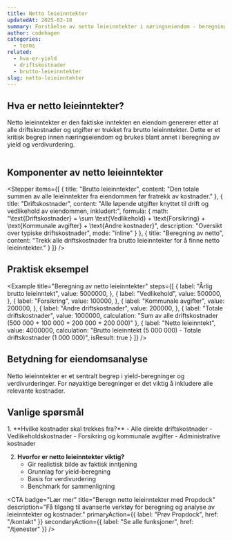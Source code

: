 ```yaml
---
title: Netto leieinntekter
updatedAt: 2025-02-18
summary: Forståelse av netto leieinntekter i næringseiendom - beregning, betydning og analyse av leieinntekter etter kostnader.
author: codehagen
categories:
  - terms
related:
  - hva-er-yield
  - driftskostnader
  - brutto-leieinntekter
slug: netto-leieinntekter
---
```


## Hva er netto leieinntekter?

Netto leieinntekter er den faktiske inntekten en eiendom genererer etter at alle driftskostnader og utgifter er trukket fra brutto leieinntekter. Dette er et kritisk begrep innen næringseiendom og brukes blant annet i beregning av yield og verdivurdering.

<Math 
  formula="\text{Netto leieinntekter} = \text{Brutto leieinntekter} - \text{Driftskostnader}"
  description="Grunnleggende formel for beregning av netto leieinntekter"
/>

## Komponenter av netto leieinntekter

<Stepper
  items={[
    {
      title: "Brutto leieinntekter",
      content: "Den totale summen av alle leieinntekter fra eiendommen før fratrekk av kostnader."
    },
    {
      title: "Driftskostnader",
      content: "Alle løpende utgifter knyttet til drift og vedlikehold av eiendommen, inkludert:",
      formula: {
        math: "\\text{Driftskostnader} = \\sum \\text{Vedlikehold} + \\text{Forsikring} + \\text{Kommunale avgifter} + \\text{Andre kostnader}",
        description: "Oversikt over typiske driftskostnader",
        mode: "inline"
      }
    },
    {
      title: "Beregning av netto",
      content: "Trekk alle driftskostnader fra brutto leieinntekter for å finne netto leieinntekter."
    }
  ]}
/>

## Praktisk eksempel

<Example
  title="Beregning av netto leieinntekter"
  steps={[
    {
      label: "Årlig brutto leieinntekt",
      value: 5000000,
    },
    {
      label: "Vedlikehold",
      value: 500000,
    },
    {
      label: "Forsikring",
      value: 100000,
    },
    {
      label: "Kommunale avgifter",
      value: 200000,
    },
    {
      label: "Andre driftskostnader",
      value: 200000,
    },
    {
      label: "Totale driftskostnader",
      value: 1000000,
      calculation: "Sum av alle driftskostnader (500 000 + 100 000 + 200 000 + 200 000)"
    },
    {
      label: "Netto leieinntekt",
      value: 4000000,
      calculation: "Brutto leieinntekt (5 000 000) - Totale driftskostnader (1 000 000)",
      isResult: true
    }
  ]}
/>

## Betydning for eiendomsanalyse

<Summary
  title="Nøkkelpunkter om netto leieinntekter"
  points={[
    {
      title: "Verdivurdering",
      description: "Brukes som grunnlag for beregning av yield og verdivurdering av eiendommen",
      iconName: "barChart"
    },
    {
      title: "Lønnsomhetsanalyse",
      description: "Gir et realistisk bilde av eiendommens faktiske inntjeningsevne",
      iconName: "scales"
    },
    {
      title: "Investeringsbeslutninger",
      description: "Nøkkeltall for vurdering av potensielle eiendomsinvesteringer",
      iconName: "lightbulb"
    },
    {
      title: "Benchmarking",
      description: "Muliggjør sammenligning av ulike eiendommer på tvers av segmenter og lokasjoner",
      iconName: "lineChart"
    }
  ]}
/>

<Note variant="info">
  Netto leieinntekter er et sentralt begrep i yield-beregninger og verdivurderinger. For nøyaktige beregninger er det viktig å inkludere alle relevante kostnader.
</Note>

## Vanlige spørsmål

<Prerequisites>
1. **Hvilke kostnader skal trekkes fra?**
   - Alle direkte driftskostnader
   - Vedlikeholdskostnader
   - Forsikring og kommunale avgifter
   - Administrative kostnader

2. **Hvorfor er netto leieinntekter viktig?**
   - Gir realistisk bilde av faktisk inntjening
   - Grunnlag for yield-beregning
   - Basis for verdivurdering
   - Benchmark for sammenligning
</Prerequisites>

<CTA
  badge="Lær mer"
  title="Beregn netto leieinntekter med Propdock"
  description="Få tilgang til avanserte verktøy for beregning og analyse av leieinntekter og kostnader."
  primaryAction={{
    label: "Prøv Propdock",
    href: "/kontakt"
  }}
  secondaryAction={{
    label: "Se alle funksjoner",
    href: "/tjenester"
  }}
/> 